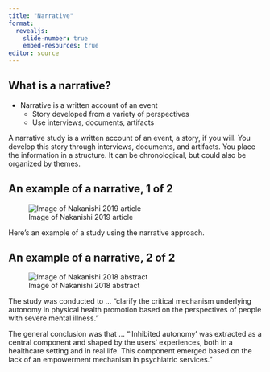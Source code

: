 ```yaml
---
title: "Narrative"
format: 
  revealjs:
    slide-number: true
    embed-resources: true
editor: source
---
```


## What is a narrative?

-   Narrative is a written account of an event
    -   Story developed from a variety of perspectives
    -   Use interviews, documents, artifacts

::: notes
A narrative study is a written account of an event, a story, if you will. You develop this story through interviews, documents, and artifacts. You place the information in a structure. It can be chronological, but could also be organized by themes.
:::

## An example of a narrative, 1 of 2

![Image of Nakanishi 2019 article](../images/nakanishi19.png)

::: notes
Here's an example of a study using the narrative approach.
:::

## An example of a narrative, 2 of 2

![Image of Nakanishi 2018 abstract](../images/nakanishi19a.png)

::: notes

The study was conducted to ... "clarify the critical mechanism underlying autonomy in physical health promotion based on the perspectives of people with severe mental illness."

The general conclusion was that ...  "'Inhibited autonomy' was extracted as a central component and shaped by the users’ experiences, both in a healthcare setting and in real life. This component emerged based on the lack of an empowerment mechanism in psychiatric services."

:::

